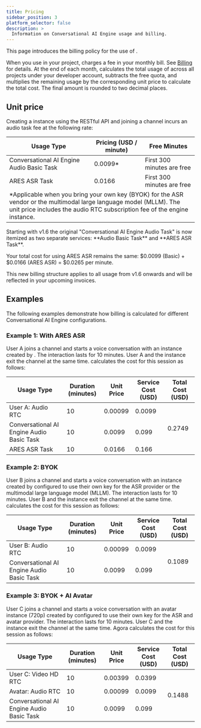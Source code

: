 ```yaml
---
title: Pricing
sidebar_position: 3
platform_selector: false
description: >
  Information on Conversational AI Engine usage and billing.
---
```



This page introduces the billing policy for the use of <Vg k="COMPANY"/> <Vpd k="NAME"/>.

When you use <Vpd k="NAME" /> in your project, <Vg k="COMPANY"/> charges a fee in your monthly bill. See [Billing](/realtime-communication/reference/billing-policies#billing) for details. At the end of each month, <Vg k="COMPANY"/> calculates the total usage of <Vpd k="NAME" /> across all projects under your developer account, subtracts the free quota, and multiplies the remaining usage by the corresponding unit price to calculate the total cost. The final amount is rounded to two decimal places.

## Unit price

Creating a <Vpd k="NAME" /> instance using the RESTful API and joining a channel incurs an audio task fee at the following rate:

<table>
  <thead>
    <tr>
      <th>Usage Type</th>
      <th style={{ textAlign: 'right' }}>Pricing (USD / minute)</th>
      <th>Free Minutes</th>
    </tr>
  </thead>
  <tbody>
    <tr>
      <td>Conversational AI Engine Audio Basic Task</td>
      <td style={{ textAlign: 'right' }}>0.0099*</td>
      <td> First 300 minutes are free</td>
    </tr>
    <tr>
      <td>ARES ASR Task</td>
      <td style={{ textAlign: 'right' }}>0.0166</td>
      <td> First 300 minutes are free</td>
    </tr>
    <tr>
      <td colSpan="3" style={{ fontSize: '0.9rem', fontStyle: 'italic', paddingTop: '0.25rem' }}>*Applicable when you bring your own key (BYOK) for the ASR vendor or the multimodal large language model (MLLM). The unit price includes the audio RTC subscription fee of the engine instance.</td>
    </tr>
  </tbody>
</table>

<Admonition type="info" title="SKU Update">
Starting with v1.6 the original "Conversational AI Engine Audio Task" is now itemized as two separate services: **Audio Basic Task** and **ARES ASR Task**.

Your total cost for using ARES ASR remains the same: $0.0099 (Basic) + $0.0166 (ARES ASR) = $0.0265 per minute.

This new billing structure applies to all usage from v1.6 onwards and will be reflected in your upcoming invoices.
</Admonition>

## Examples

The following examples demonstrate how billing is calculated for different Conversational AI Engine configurations.

### Example 1: With ARES ASR

User A joins a channel and starts a voice conversation with an instance created by <Vpd k="NAME" />. The interaction lasts for 10 minutes. User A and the <Vpd k="NAME"/> instance exit the channel at the same time. <Vg k="COMPANY" /> calculates the cost for this session as follows:

<table>
  <thead>
    <tr>
      <th>Usage Type</th>
      <th>Duration (minutes)</th>
      <th>Unit Price</th>
      <th>Service Cost (USD)</th>
      <th>Total Cost (USD)</th>
    </tr>
  </thead>
  <tbody>
    <tr>
      <td>User A: Audio RTC</td>
      <td style={{ textAlign: 'right' }}>10</td>
      <td style={{ textAlign: 'right' }}>0.00099</td>
      <td style={{ textAlign: 'right' }}>0.0099</td>
      <td rowSpan="3" style={{ textAlign: 'right' }}>0.2749</td>
    </tr>
    <tr>
      <td>Conversational AI Engine Audio Basic Task</td>
      <td style={{ textAlign: 'right' }}>10</td>
      <td style={{ textAlign: 'right' }}>0.0099</td>
      <td style={{ textAlign: 'right' }}>0.099</td>
    </tr>
    <tr>
      <td>ARES ASR Task</td>
      <td style={{ textAlign: 'right' }}>10</td>
      <td style={{ textAlign: 'right' }}>0.0166</td>
      <td style={{ textAlign: 'right' }}>0.166</td>
    </tr>    
  </tbody>
</table>

### Example 2: BYOK

User B joins a channel and starts a voice conversation with an instance created by <Vpd k="NAME" /> configured to use their own key for the ASR provider or the multimodal large language model (MLLM). The interaction lasts for 10 minutes. User B and the <Vpd k="NAME"/> instance exit the channel at the same time. <Vg k="COMPANY" /> calculates the cost for this session as follows:

<table>
  <thead>
    <tr>
      <th>Usage Type</th>
      <th style={{ textAlign: 'right' }}>Duration (minutes)</th>
      <th style={{ textAlign: 'right' }}>Unit Price</th>
      <th style={{ textAlign: 'right' }}>Service Cost (USD)</th>
      <th style={{ textAlign: 'right' }}>Total Cost (USD)</th>
    </tr>
  </thead>
  <tbody>
    <tr>
      <td>User B: Audio RTC</td>
      <td style={{ textAlign: 'right' }}>10</td>
      <td style={{ textAlign: 'right' }}>0.00099</td>
      <td style={{ textAlign: 'right' }}>0.0099</td>
      <td rowSpan="2" style={{ textAlign: 'right' }}>0.1089</td>
    </tr>
    <tr>
      <td>Conversational AI Engine Audio Basic Task</td>
      <td style={{ textAlign: 'right' }}>10</td>
      <td style={{ textAlign: 'right' }}>0.0099</td>
      <td style={{ textAlign: 'right' }}>0.099</td>
    </tr>
  </tbody>
</table>

### Example 3: BYOK + AI Avatar

User C joins a channel and starts a voice conversation with an avatar instance (720p) created by <Vpd k="NAME" /> configured to use their own key for the ASR and avatar provider. The interaction lasts for 10 minutes. User C and the <Vpd k="NAME" /> instance exit the channel at the same time. Agora calculates the cost for this session as follows:

<table>
  <thead>
    <tr>
      <th>Usage Type</th>
      <th style={{ textAlign: 'right' }}>Duration (minutes)</th>
      <th style={{ textAlign: 'right' }}>Unit Price</th>
      <th style={{ textAlign: 'right' }}>Service Cost (USD)</th>
      <th style={{ textAlign: 'right' }}>Total Cost (USD)</th>
    </tr>
  </thead>
  <tbody>
    <tr>
      <td>User C: Video HD RTC</td>
      <td style={{ textAlign: 'right' }}>10</td>
      <td style={{ textAlign: 'right' }}>0.00399</td>
      <td style={{ textAlign: 'right' }}>0.0399</td>
      <td rowSpan="3" style={{ textAlign: 'right' }}>0.1488</td>
    </tr>
    <tr>
      <td>Avatar: Audio RTC</td>
      <td style={{ textAlign: 'right' }}>10</td>
      <td style={{ textAlign: 'right' }}>0.00099</td>
      <td style={{ textAlign: 'right' }}>0.0099</td>
    </tr>
    <tr>
      <td>Conversational AI Engine Audio Basic Task</td>
      <td style={{ textAlign: 'right' }}>10</td>
      <td style={{ textAlign: 'right' }}>0.0099</td>
      <td style={{ textAlign: 'right' }}>0.099</td>
    </tr>
  </tbody>
</table>
